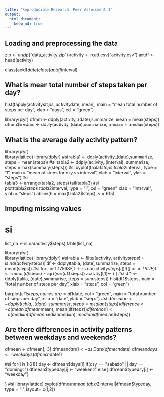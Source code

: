 ```yaml
---
title: "Reproducible Research: Peer Assessment 1"
output: 
  html_document:
    keep_md: true
---
```



## Loading and preprocessing the data

zip <- unzip("data_activity.zip")
activity <- read.csv("activity.csv")
actdf <- head(activity)

class(actdf$date)
class(actdf$interval)

## What is mean total number of steps taken per day?

hist(tapply(activity$steps, activity$date, mean),
     main = "mean total number of steps per day",
     xlab = "days", col = "green")

library(plyr)
dfmm <- ddply(activity,.(date),summarize,
                mean = mean(steps))
dfmm$median <- ddply(activity,.(date),summarize,
                       median = median(steps))

## What is the average daily activity pattern?

library(plyr)                  
library(lattice)
library(dplyr)
#si
tabla1 <- ddply(activity,.(date),summarize,
               steps = mean(steps))
#si
tabla2 <- ddply(activity,.(interval), summarise, 
                steps = max(summary(steps)))
#si
xyplot(tabla1$steps ~ tabla2$interval, type = "l", 
       main = "mean of steps for day vs interval",
       xlab = "interval", ylab = "steps")
#si    
tabla3 <- arrange(tabla2, steps)
tail(tabla3)
#si
plot(tabla2$steps ~ tabla2$interval, type = "l",
     col = "green", xlab = "interval", ylab = "steps")
abline(h = max(tabla2$steps), v = 615)


## Imputing missing values

# si
list_na <- is.na(activity$steps)
table(list_na)

library(plyr)                  
library(lattice)
library(dplyr)
#si
tabla <- filter(activity, activity$steps != is.na(activity$steps))
df <- ddply(tabla,.(date),summarize,
                steps = mean(steps))
#si
for(i in 1:17568){
        f <- is.na(activity$steps[i])
        if(f == TRUE)
                t <- mean(df$steps) - sqrt(var(df$steps))
                activity[i,1]<- t }
#si
df1 <- ddply(tabla,.(date),summarise,
             steps = sum(steps))
hist(df1$steps,
     main = "total number of steps per day",
     xlab = "steps", col = "green")

barplot(df1$steps,names.arg = df1$date, col = "green",
        main = "total number of steps per day",
        xlab = "date", ylab = "steps")
#si 
df$median <- ddply(tabla,.(date),summarise,
                   steps = median(steps))
diference <- c(mean(dfmean$mean), mean(df$steps))
diference1 <- c(median(dfmean$median$median),
                median(df$median$steps))


## Are there differences in activity patterns between weekdays and weekends?

dfmean <- dfmean[,-3]
dfmean$date1 <- as.Date(dfmean$date)
dfmean$days <- weekdays(dfmean$date1)

#si
for(i in 1:61){
        day <- dfmean$days[i]
        if(day == "sábado" || day == "domingo")
                dfmean$typeday[i] <- "weekend"
       else{
               dfmean$typeday[i] <- "weekday"}
                
}
#si
library(lattice)
xyplot(dfmean$mean ~ tabla2$interval|dfmean$typeday,
       type = "l",
       layout= c(1,2))
